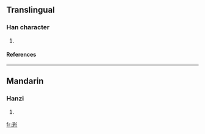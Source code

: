 ==Translingual==
===Han character===
{{Han char|rn=85|rad=水|as=07|sn=10|four=3202<sub>2</sub>|canj=水月卜竹 (EBYH)}}
# {{defn|Han|sort=水07}}
====References====
{{Han ref|kx=0625.120|dkj=17501|dj=1023.090|hdz=31631.060|uh=6D75|ud=28021|bh=D268|bd=53864}}

----
==Mandarin==
===Hanzi===
{{cmn-hanzi|pin=[[tóng]] ([[tong2]])|wg=t'ung<sup>2</sup>}}
# {{defn|Mandarin}}

[[fr:浵]]